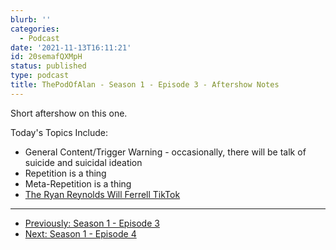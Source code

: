 ```yaml
---
blurb: ''
categories:
  - Podcast
date: '2021-11-13T16:11:21'
id: 20semafQXMpH
status: published
type: podcast
title: ThePodOfAlan - Season 1 - Episode 3 - Aftershow Notes
---
```


<YouTubeVideo id="HBeunINNL1Y" />

Short aftershow on this one. 

Today's Topics Include:

- General Content/Trigger Warning - occasionally, there will be talk of suicide and suicidal ideation
- Repetition is a thing
- Meta-Repetition is a thing
- [The Ryan Reynolds Will Ferrell TikTok](https://www.tiktok.com/@vancityreynolds/video/7007546558296132869)


---

- [Previously: Season 1 - Episode 3](/posts/20sekPY2uuIb--thepodofalan--season-1--episode-3--show-notes)
- [Next: Season 1 - Episode 4](/posts/20tXfNxVDkMa--thepodofalan--season-1--episode-4--show-notes)




